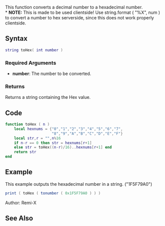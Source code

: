 
{{Needs Checking|The note about ''string.format( "%X", num )'' not working clientside is false, at least in MTA: SA 1.5.2. Should we keep this function then? It is still useful to let scripters see how does hexadecimal works under the hood, however.}}
{{Useful Function}}

This function converts a decimal number to a hexadecimal number.<br>
* '''NOTE:''' This is made to be used clientside! Use string.format ( "%X", num ) to convert a number to hex serverside, since this does not work properly clientside.

==Syntax==
<syntaxhighlight lang="lua">string toHex( int number )</syntaxhighlight>

===Required Arguments===
* '''number''': The number to be converted.

===Returns===
Returns a string containing the Hex value.

==Code==
<section name="Clientside script" class="client" show="true">
<syntaxhighlight lang="lua">
function toHex ( n )
    local hexnums = {"0","1","2","3","4","5","6","7",
                     "8","9","A","B","C","D","E","F"}
    local str,r = "",n%16
    if n-r == 0 then str = hexnums[r+1]
    else str = toHex((n-r)/16)..hexnums[r+1] end
    return str
end
</syntaxhighlight>
</section>

==Example==
This example outputs the hexadecimal number in a string. ("1F5F79A0")
<syntaxhighlight lang="lua">print ( toHex ( tonumber ( 0x1F5F79A0 ) ) )</syntaxhighlight>


Author: Remi-X

==See Also==
{{Useful_Functions}}